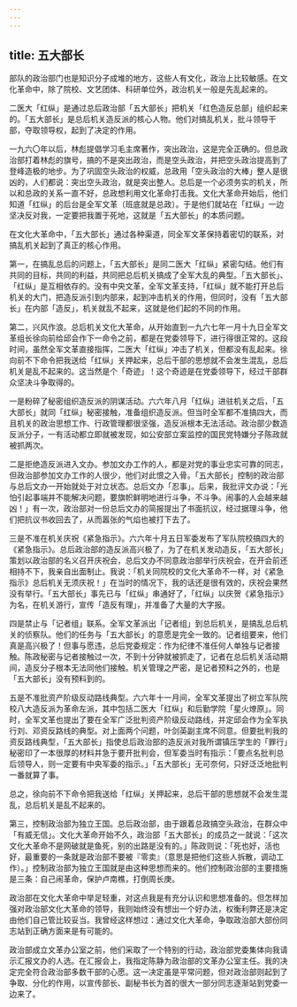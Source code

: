 ```yaml
---
---
---
```

title: 五大部长
---




部队的政治部门也是知识分子成堆的地方，这些人有文化，政治上比较敏感。在文化革命中，除了院校、文艺团体、科研单位外，政治机关一般是先乱起来的。

二医大「红纵」是通过总后政治部「五大部长」把机关「红色造反总部」组织起来的。「五大部长」是总后机关造反派的核心人物。他们对搞乱机关，批斗领导干部，夺取领导权，起到了决定的作用。

一九六〇年以后，林彪提倡学习毛主席著作，突出政治，这是完全正确的。但总政治部打着林彪的旗号，搞的不是突出政治，而是空头政治，并把空头政治提高到了登峰造极的地步。为了巩固空头政治的权威，总政用「空头政治的大棒」整人是很凶的，人们都说：突出空头政治，就是突出整人。总后是一个必须务实的机关，所以和总政的关系一直不好，总政想利用文化革命打击我。文化大革命开始后，他们知道「红纵」的后台是全军文革（班底就是总政）。于是他们就站在「红纵」一边坚决反对我，一定要把我置于死地，这就是「五大部长」的本质问题。

在文化大革命中，「五大部长」通过各种渠道，同全军文革保持着密切的联系，对搞乱机关起到了真正的核心作用。

第一，在搞乱总后的问题上，「五大部长」是同二医大「红纵」紧密勾结。他们有共同的目标，共同的利益，共同把总后机关搞成了全军大乱的典型。「五大部长」、「红纵」是互相依存的。没有中央文革，全军文革支持，「红纵」就不能打开总后机关的大门，把造反派引到内部来，起到冲击机关的作用，但同时，没有「五大部长」在内部「造反」，机关就乱不起来，这就是他们起的不同的作用。

第二，兴风作浪。总后机关文化大革命，从开始直到一九六七年一月十九日全军文革组长徐向前给邱会作下一命令之前，都是在党委领导下，进行得很正常的。这段时间，虽然全军文革直接指挥，二医大「红纵」冲击了机关，但都没有乱起来。徐向前不下命令把我送给「红纵」关押起来，总后干部的思想就不会发生混乱，总后机关是乱不起来的。这当然是个「奇迹」！这个奇迹是在党委领导下，经过干部群众坚决斗争取得的。

一是粉碎了秘密组织造反派的阴谋活动。六六年八月「红纵」进驻机关之后，「五大部长」就同「红纵」秘密接触，准备组织造反派。但当时全军都不准搞四大，而且机关的政治思想工作、行政管理都很坚强，造反派根本无法活动。政治部少数造反派分子，一有活动都立即就被发现，如公安部立案监控的国民党特嫌分子陈政就被抓两次。

二是拒绝造反派进入文办。参加文办工作的人，都是对党的事业忠实可靠的同志，但政治部参加文办工作的人很少，他们对此恨之入骨。「五大部长」控制的政治部与总后文办一开始就处于对立状态。总后文办「忍事」。后来，我批评文办说：「光怕引起事端并不能解决问题，要旗帜鲜明地进行斗争，不斗争。闹事的人会越来越凶！」有一次，政治部对一份总后文办的简报提出了书面抗议，经过据理斗争，他们把抗议书收回去了，从而嚣张的气焰也被打下去了。

三是不准在机关庆祝《紧急指示》。六六年十月五日军委发布了军队院校搞四大的《紧急指示》。总后政治部的造反派高兴极了，为了在机关发动造反，「五大部长」策划以政治部的名义召开庆祝会，总后文办不同意政治部举行庆祝会，在开会前还相持不下，我亲自出面制止。我说：「机关同院校的文化大革命不一样，对《紧急指示》总后机关无须庆祝！」在当时的情况下，我的话还是很有效的，庆祝会果然没有举行。「五大部长」事先已与「红纵」串通好了，「红纵」以庆贺《紧急指示》为名，在机关游行，宣传「造反有理」，并准备了大量的大字报。

四是禁止与「记者组」联系。全军文革派出「记者组」到总后机关，是搞乱总后机关的侦察队。他们的任务与「五大部长」的意愿是完全一致的。记者组要来，他们真是高兴极了！但事与愿违，总后党委规定：作为纪律不准任何人单独与记者接触。陈政秘密与记者接触过一次，不到十分钟就被抓走了，记者在总后机关活动期间，造反分子根本无法同他们接触。机关管理之严密，是记者预料之外的，也是「五大部长」没有预料到的。

五是不准批资产阶级反动路线典型。六六年十一月间，全军文革提出了树立军队院校八大造反派为革命左派，其中包括二医大「红纵」和后勤学院「星火燎原」。同时，全军文革也提出了要在全军广泛批判资产阶级反动路线，并定邱会作为全军执行刘、邓资反路线的典型。对上面两个问题，叶剑英副主席不同意。但要批判我的资反路线典型，「五大部长」指使总后政治部的造反派对我所谓镇压学生的「罪行」秘密印了一本很厚的材料并急于要开批判会，但军委当时有指示：「要点名批判总后领导人，则一定要有中央军委的指示。」「五大部长」无可奈何，只好泛泛地批判一番就算了事。

总之，徐向前不下命令把我送给「红纵」关押起来，总后干部的思想就不会发生混乱，总后机关是乱不起来的。

第三，控制政治部为独立王国。总后政治部，由于跟着总政搞空头政治，在群众中「有威无信」。文化大革命开始不久，政治部「五大部长」的成员之一就说：「这次文化大革命不是网破就是鱼死，别的出路是没有的。」陈政则说：「死也好，活也好，最重要的一条就是政治部不要被『零卖』（意思是把他们这些人拆散，调动工作）。」控制政治部为独立王国就是由这种思想而来的。他们控制政治部的主要措施是三条：自己闹革命，保护卢南樵，打倒周长庚。

政治部在文化大革命中举足轻重，对这点我是有充分认识和思想准备的。但怎样加强对政治部文化大革命的领导，我则始终没有想出一个好办法，权衡利弊还是决定由他们自己管比较妥当。我曾经这样想过：通过文化大革命，争取政治部大部份同志站到正确方面来是有可能的。

政治部成立文革办公室之前，他们采取了一个特别的行动，政治部党委集体向我请示汇报文办的人选。在汇报会上，我指定陈静为政治部的文革办公室主任。我的决定完全符合政治部多数干部的心愿。这一决定虽是平常问题，但对政治部则起到了争取、分化的作用，以宣传部长、副秘书长为首的很大一部分同志逐渐站到党委一边来了。